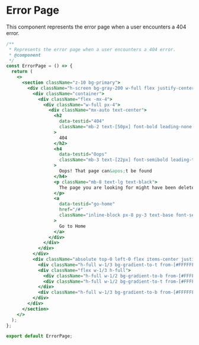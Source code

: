 # Error Page

This component represents the error page when a user encounters a 404 error.

```jsx
/**
 * Represents the error page when a user encounters a 404 error.
 * @component
 */
const ErrorPage = () => {
  return (
    <>
      <section className="z-10 bg-primary">
        <div className="h-screen bg-gray-200 w-full flex justify-center items-center">
          <div className="container">
            <div className="flex -mx-4">
              <div className="w-full px-4">
                <div className="mx-auto text-center">
                  <h2
                    data-testid="404"
                    className="mb-2 text-[50px] font-bold leading-none text-black sm:text-[80px] md:text-[100px]"
                  >
                    404
                  </h2>
                  <h4
                    data-testid="Oops"
                    className="mb-3 text-[22px] font-semibold leading-tight text-black"
                  >
                    Oops! That page can&apos;t be found
                  </h4>
                  <p className="mb-8 text-lg text-black">
                    The page you are looking for might have been deleted
                  </p>
                  <a
                    data-testid="go-home"
                    href="/#"
                    className="inline-block px-8 py-3 text-base font-semibold text-center text-black transition border border-white rounded-lg hover:bg-white hover:text-primary"
                  >
                    Go to Home
                  </a>
                </div>
              </div>
            </div>
          </div>
          <div className="absolute top-0 left-0 flex items-center justify-between w-full h-full space-x-5 -z-10 md:space-x-8 lg:space-x-14">
            <div className="h-full w-1/3 bg-gradient-to-t from-[#FFFFFF14] to-[#C4C4C400]" />
            <div className="flex w-1/3 h-full">
              <div className="h-full w-1/2 bg-gradient-to-b from-[#FFFFFF14] to-[#C4C4C400]" />
              <div className="h-full w-1/2 bg-gradient-to-t from-[#FFFFFF14] to-[#C4C4C400]" />
            </div>
            <div className="h-full w-1/3 bg-gradient-to-b from-[#FFFFFF14] to-[#C4C4C400]" />
          </div>
        </div>
      </section>
    </>
  );
};

export default ErrorPage;
